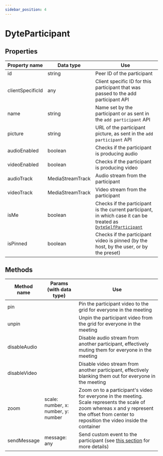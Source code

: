 ```yaml
---
sidebar_position: 4
---
```


# DyteParticipant

## Properties

| Property name    | Data type        | Use                                                                                                                                  |
| ---------------- | ---------------- | ------------------------------------------------------------------------------------------------------------------------------------ |
| id               | string           | Peer ID of the participant                                                                                                           |
| clientSpecificId | any              | Client specific ID for this participant that was passed to the add participant API                                                   |
| name             | string           | Name set by the participant or as sent in the `add participant` API                                                                  |
| picture          | string           | URL of the participant picture, as sent in the `add participant` API                                                                 |
| audioEnabled     | boolean          | Checks if the participant is producing audio                                                                                         |
| videoEnabled     | boolean          | Checks if the participant is producing video                                                                                         |
| audioTrack       | MediaStreamTrack | Audio stream from the participant                                                                                                    |
| videoTrack       | MediaStreamTrack | Video stream from the participant                                                                                                    |
| isMe             | boolean          | Checks if the participant is the current participant, in which case it can be treated as [`DyteSelfParticipant`](./self-participant) |
| isPinned         | boolean          | Checks if the participant video is pinned (by the host, by the user, or by the preset)                                               |

## Methods

| Method name  | Params (with data type)             | Use                                                                                                                                                                                            |
| ------------ | ----------------------------------- | ---------------------------------------------------------------------------------------------------------------------------------------------------------------------------------------------- |
| pin          |                                     | Pin the participant video to the grid for everyone in the meeting                                                                                                                              |
| unpin        |                                     | Unpin the participant video from the grid for everyone in the meeting                                                                                                                          |
| disableAudio |                                     | Disable audio stream from another participant, effectively muting them for everyone in the meeting                                                                                             |
| disableVideo |                                     | Disable video stream from another participant, effectively blanking them out for everyone in the meeting                                                                                       |
| zoom         | scale: number, x: number, y: number | Zoom on to a participant's video for everyone in the meeting. Scale represents the scale of zoom whereas x and y represent the offset from center to reposition the video inside the container |
| sendMessage  | message: any                        | Send custom event to the participant (see [this section](./../advanced-usage#send-a-custom-message-to-a-participant-p2p-message--data-exchange) for more details)                              |
